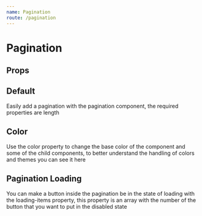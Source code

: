 ```yaml
---
name: Pagination
route: /pagination
---
```




# Pagination

## Props

<Props of={Pagination} />

## Default

Easily add a pagination with the pagination component, the required properties are length

<Playground>
  <section className="d-section">
    <div className="d-section__item">
      <Example />
    </div>
  </section>
</Playground>

## Color

Use the color property to change the base color of the component and some of the child components, to better understand the handling of colors and themes you can see it here

<Playground>
  <section className="d-section margin-bottom">
    <div className="d-section__item">
      <Example color="success" />
    </div>
  </section>
  <section className="d-section">
    <div className="d-section__item">
      <Example color="warn" />
    </div>
  </section>
</Playground>

## Pagination Loading

You can make a button inside the pagination be in the state of loading with the loading-items property, this property is an array with the number of the button that you want to put in the disabled state

<Playground>
  <section className="d-section margin-bottom">
    <div className="d-section__item">
      <Example color="success" loadingItems={[2, 3]} />
    </div>
  </section>
</Playground>
